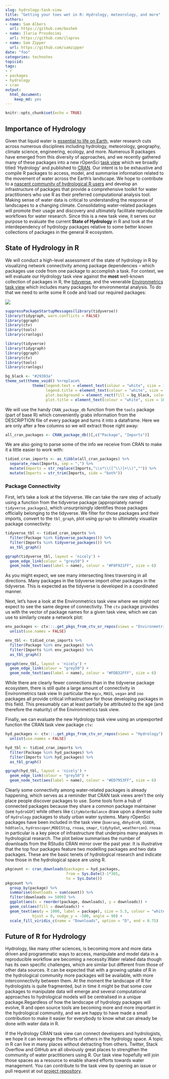 ```yaml
---
slug: hydrology-task-view
title: "Getting your toes wet in R: Hydrology, meteorology, and more"
authors:
- name: Sam Albers
  url: https://github.com/boshek
- name: Ilaria Prosdocimi
  url: https://github.com/ilapros
- name: Sam Zipper
  url: https://github.com/samzipper
date: "foo"
categories: technotes
topicid:
tags:
- r
- packages
- hydrology
- cran
output:
  html_document:
    keep_md: yes
---
```


```r
knitr::opts_chunk$set(echo = TRUE)
```

## Importance of Hydrology
Given that liquid water is [essential to life on Earth](https://www.amnh.org/explore/science-topics/water-and-life-on-earth), water research cuts across numerous disciplines including hydrology, meteorology, geography, climate science, engineering, ecology, and more. Numerous R packages have emerged from this diversity of approaches, and we recently gathered many of these packages into a new rOpenSci [task view](https://github.com/ropensci/Hydrology) which we broadly titled 'Hydrology' and published to [CRAN](https://CRAN.R-project.org/view=Hydrology). Our intent is to be exhaustive and compile R packages to access, model, and summarise information related to the movement of water across the Earth's landscape. We hope to contribute to a [nascent community of hydrological R users](https://www.hydrol-earth-syst-sci-discuss.net/hess-2019-50/) and develop an infrastructure of packages that provide a comprehensive toolkit for water practitioners who use R as their preferred computational analysis tool. Making sense of water data is critical to understanding the response of landscapes to a changing climate. Consolidating water-related packages will promote their usage and discovery and ultimately facilitate reproducible workflows for water research. Since this is a new task view, it serves our purpose to evaluate the current **State of Hydrology** in R and look at the interdependency of hydrology packages relative to some better known collections of packages in the general R ecosystem. 

## State of Hydrology in R
We will conduct a high-level assessment of the state of hydrology in R by visualizing network connectivity among package dependencies -- which packages use code from one package to accomplish a task. For context, we will evaluate our Hydrology task view against the **most** well-known collection of packages in R, the [tidyverse](https://www.tidyverse.org/), and the venerable [Environmetrics task view](https://CRAN.R-project.org/view=Environmetrics
) which includes many packages for environmental analysis. To do that we need to write some R code and load our required packages:

![](https://media.giphy.com/media/xT8qBmSnYDXS21ZvHO/giphy.gif)

```r
suppressPackageStartupMessages(library(tidyverse))
library(tidygraph, warn.conflicts = FALSE)
library(ggraph)
library(ctv)
library(tools)
library(cranlogs)
```

```r
library(tidyverse)
library(tidygraph)
library(ggraph)
library(ctv)
library(tools)
library(cranlogs)
```

```r
bg_black <- "#29303a"
theme_set(theme_void() %+replace%
            theme(legend.text = element_text(colour = "white", size = 12),
                  legend.title = element_text(colour = "white", size = 12),
                  plot.background = element_rect(fill = bg_black, color = bg_black),
                  plot.title = element_text(colour = "white", size = 16, hjust = 0)))
```


We will use the handy `CRAN_package_db` function from the `tools` package (part of base R) which conveniently grabs information from the DESCRIPTION file of every package and turns it into a dataframe. Here we are only after a few columns so we will extract those right away:
```r
all_cran_packages <- CRAN_package_db()[,c("Package", "Imports")] 
```

We are also going to parse some of the info we receive from CRAN to make it a little easier to work with:
```r
tidied_cran_imports <- as_tibble(all_cran_packages) %>% 
  separate_rows(Imports, sep = ",") %>% 
  mutate(Imports = str_replace(Imports,"\\s*\\([^\\)]+\\)","")) %>%
  mutate(Imports = str_trim(Imports, side = "both"))
```

### Package Connectivity

First, let's take a look at the tidyverse. We can take the rare step of actually using a function from the tidyverse package (appropriately named `tidyverse_packages`), which unsurprisingly identifies those packages officially belonging to the tidyverse. We filter for those packages and their imports, convert to the `tbl_graph`, plot using `ggraph` to ultimately visualize package connectivity:
```r
tidyverse_tbl <- tidied_cran_imports %>% 
  filter(Package %in% tidyverse_packages()) %>%
  filter(Imports %in% tidyverse_packages()) %>%
  as_tbl_graph() 

ggraph(tidyverse_tbl, layout = 'nicely') + 
  geom_edge_link(colour = "grey50") + 
  geom_node_text(aes(label = name), colour = "#F0F921FF", size = 6) 
```

As you might expect, we see many intersecting lines traversing in all directions. Many packages in the tidyverse import other packages in the tidyverse. This is expected as the tidyverse is developed in a coordinated manner. 

Next, let's have a look at the Environmetrics task view where we might not expect to see the same degree of connectivity. The `ctv` package provides us with the vector of package names for a given task view, which we can use to similarly create a network plot:

```r
env_packages <- ctv:::.get_pkgs_from_ctv_or_repos(views = "Environmetrics") %>% 
  unlist(use.names = FALSE)

env_tbl <- tidied_cran_imports %>%
  filter(Package %in% env_packages) %>%
  filter(Imports %in% env_packages) %>%
  as_tbl_graph()

ggraph(env_tbl, layout = 'nicely') + 
  geom_edge_link(colour = "grey50") + 
  geom_node_text(aes(label = name), colour = "#FDB32FFF", size = 6) 
```

While there are clearly fewer connections than in the tidyverse package ecosystem, there is still quite a large amount of connectivity in Environmetrics task view In particular the `mgcv`, `MASS`, `vegan` and `zoo` packages all provide critical infrastructure for those developing packages in this field. This presumably can at least partially be attributed to the age (and therefore the maturity) of the Environmetrics task view. 

Finally, we can evaluate the new Hydrology task view using an unpexported function the CRAN task view package `ctv`:

```r
hyd_packages <- ctv:::.get_pkgs_from_ctv_or_repos(views = "Hydrology") %>% 
  unlist(use.names = FALSE)

hyd_tbl <- tidied_cran_imports %>% 
  filter(Package %in% hyd_packages) %>% 
  filter(Imports %in% hyd_packages) %>% 
  as_tbl_graph() 

ggraph(hyd_tbl, layout = 'nicely') + 
  geom_edge_link(colour = "grey50") + 
  geom_node_text(aes(label = name), colour = "#ED7953FF", size = 6)
```

Clearly some connectivity among water-related packages is already happening, which serves as a reminder that CRAN task views aren't the only place people discover packages to use. Some tools form a hub of connected packages because they share a common package maintainer (see `hydroGOF`) while others like `CityWaterBalance` draw upon a diverse suite of `Hydrology` packages to study urban water systems. Many rOpenSci packages have been included in the task view (`bomrang`, `dbhydroR`, `GSODR`, `hddtools`, `hydroscoper`,`MODIStsp`, `rnoaa`, `smapr`, `tidyhydat`, `weathercan`). `rnoaa` in particular is a key piece of infrastructure that underpins many analyses in hydrological research. The plot below summarises the number of downloads from the RStudio CRAN mirror over the past year. It is illustrative that the top four packages feature two modelling packages and two data packages. These are the basic tenets of hydrological research and indicate how those in the hydrological space are using R.   

```r
pkgcount <- cran_downloads(packages = hyd_packages, 
                           from = Sys.Date()-1*365, 
                           to = Sys.Date())
pkgcount %>%
  group_by(package) %>%
  summarise(downloads = sum(count)) %>%
  filter(downloads >= 5000) %>%
  ggplot(aes(x = reorder(package, downloads), y = downloads)) +
  geom_col(aes(fill = downloads)) +
  geom_text(aes(y = 1000, label = package), size = 5.5, colour = "white", 
            hjust = 0, nudge_y = -500, angle = 90) +
  scale_fill_viridis_c(name = "Downloads", option = "D", end = 0.75) 
```


## Future of R for Hydrology

Hydrology, like many other sciences, is becoming more and more data driven and programmatic ways to access, manipulate and model data in a reproducible workflow are becoming a necessity.Water related data though has its own specific challenges, which are similar but different from those of other data sources. It can be expected that with a growing uptake of R in the hydrological community more packages will be available, with more interconnectivity between them. At the moment the landscape of R for hydrologists is quite fragmented, but in time it might be that some *core* packages to manipulate data will emerge and several computational approaches to hydrological models will be centralised in a unique package.Regardless of how the landscape of hydrology packages will evolve, R and open source tools are becoming more and more important in the hydrological community, and we are happy to have made a small contribution to make it easier for everybody to know what can already be done with water data in R. 

If the Hydrology CRAN task view can connect developers and hydrologists, we hope it can leverage the efforts of others in the hydrology space. A topic in R can live in many places without detracting from others. Twitter, Stack Overflow and GitHub are all obviously great places to strengthen the community of water practitioners using R. Our task view hopefully will join those spaces as a resource to enable shared efforts towards water management. You can contribute to the task view by opening an issue or pull request at out [project repository](https://github.com/ropensci/Hydrology).




